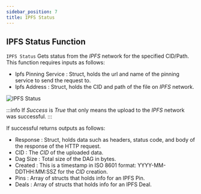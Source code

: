 ```yaml
---
sidebar_position: 7
title: IPFS Status
---
```



##  IPFS Status Function

`IPFS Status` Gets status from the *IPFS* network for the specified CID/Path. This function requires inputs as follows:

* Ipfs Pinning Service <Step text="1"/> : Struct, holds the url and name of the pinning service to send the request to.
* Ipfs Address <Step text="2"/> : Struct, holds the CID and path of the file on *IPFS* network.

![IPFS Status](_static/img/07_ipfs-status.png)

:::info
If *Success* is *True* that only means the upload to the *IPFS* network was successful.
:::

If successful returns outputs as follows:
* Response <Step text="3"/> : Struct, holds data such as headers, status code, and body of the response of the HTTP
request.
* CID <Step text="4"/> : The *CID* of the uploaded data.
* Dag Size <Step text="5"/> : Total size of the DAG in bytes.
* Created <Step text="6"/> : This is a timestamp in ISO 8601 format: YYYY-MM-DDTHH:MM:SSZ for the *CID* creation.
* Pins <Step text="7"/> : Array of structs that holds info for an IPFS Pin.
* Deals <Step text="8"/> : Array of structs that holds info for an IPFS Deal.